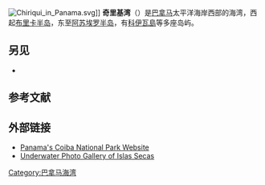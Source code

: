 [[File:Chiriqui_in_Panama.svg|thumb]]]]
'''奇里基湾'''（{{lang-es|Golfo de Chiriquí}}）是[[巴拿马|巴拿马]]太平洋海岸西部的海湾，西起[[布里卡半岛|布里卡半岛]]，东至[[阿苏埃罗半岛|阿苏埃罗半岛]]，有[[科伊瓦島|科伊瓦島]]等多座岛屿。

==另见==
*{{le|塞卡斯群岛|Islas Secas}}

==参考文献==
{{Reflist}}

==外部链接==
*[http://www.coibanationalpark.com Panama's Coiba National Park Website]{{Wayback|url=http://www.coibanationalpark.com/ |date=20200803123807 }}
*[http://www.scuba-charters.com/gallery/main.php?g2_itemId=25&g2_GALLERYSID=4002185c2ce6bd6b0aa239e40deb15bb Underwater Photo Gallery of Islas Secas]{{Wayback|url=http://www.scuba-charters.com/gallery/main.php?g2_itemId=25&g2_GALLERYSID=4002185c2ce6bd6b0aa239e40deb15bb |date=20110121075543 }}

{{coord|7|56|N|82|15|W|type:airport_source:kolossus-eswiki|display=title}}

{{DEFAULTSORT:Gulf Of Chiriqui}}
[[Category:巴拿马海湾|Category:巴拿马海湾]]